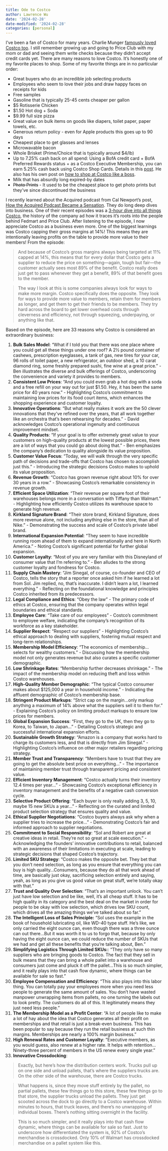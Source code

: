 ```yaml
---
title: Ode to Costco
author: Lawrence Wu
date: '2024-02-28'
date-modified: '2024-02-28'
categories: [personal]
---
```


I've been a fan of Costco for many years. Charlie Munger [famously loved Costco too](https://finance.yahoo.com/news/charlie-munger-obsessed-costco-heres-035148471.html). I still remember growing up and going to Price Club with my mom or dad and seeing them write checks because they didn't accept credit cards yet. There are many reasons to love Costco. It's honestly one of my favorite places to shop. Some of my favorite things are in no particular order:

- Great buyers who do an incredible job selecting products
- Employees who seem to love their jobs and draw happy faces on receipts for kids
- Free samples
- Gasoline that is typically 25-45 cents cheaper per gallon
- $5 Rotisserie Chicken
- $1.50 Hot dog + Soda
- $9.99 full size pizza
- Great value on bulk items on goods like diapers, toilet paper, paper towels, etc.
- Generous return policy - even for Apple products this goes up to 90 days
- Cheapest place to get glasses and lenses
- Microwavable bacon
- Whole Brisket (Prime/Choice that is typically around $4/lb)
- Up to 7.25% cash back on all spend: Using a BofA credit card + BofA Preferred Rewards status + as a Costco Executive Membership, you can earn 5.25% cash back using Costco Shop Cards. Details in this [post](https://frugalprofessor.com/best-credit-card-rewards-strategy-2019-edition/). He also has his own post on [how to shop at Costco like a boss](https://frugalprofessor.com/how-to-shop-at-costco-like-a-boss/).
- Milk that has absurdly long expired-by dates
- ~~Photo Prints~~ - It used to be the cheapest place to get photo prints but they've since discontinued the business

I recently learned about the Acquired podcast from Cal Newport's post, [How the Acquired Podcast Became a Sensation](https://calnewport.com/how-the-acquired-podcast-became-a-sensation/). They do long deep dives into business. One of their recent episodes was a [3-hour dive into all things Costco](https://www.acquired.fm/episodes/costco), the history of the company ad how it traces it's roots into the people behind Fedmart and Price Club. After listening to the episode, I now appreciate Costco as a business even more. One of the biggest learnings was Costco capping their gross margins at 14%! This means they are intentionally leaving profits on the table to provide more value to their members! From the episode:

> And because of Costco’s gross margins always being targeted at 11% capped at 14%, this means that for every dollar that Costco gets a supplier to reduce the price on something—again, tough but fair—the customer actually sees most 89% of the benefit. Costco really does just get to pass whenever they get a benefit, 89% of that benefit goes to the member.

> The way I look at this is some companies always look for ways to make more margin. Costco specifically does the opposite. They look for ways to provide more value to members, retain them for members as longer, and get them to get their friends to be members. They try hard across the board to get lower overhead costs through cleverness and efficiency, not through squeezing, underpaying, or anything like that.

Based on the episode, here are 33 reasons why Costco is considered an extraordinary business:

1. **Bulk Sales Model**: "What if I told you that there was one place where you could get all these things under one roof? A 2½ pound container of cashews, prescription eyeglasses, a tank of gas, new tires for your car, 96 rolls of toilet paper, a new refrigerator, an outdoor shed, a 10 carat diamond ring, some freshly prepared sushi, fine wine at a great price." - Ben illustrates the diverse and bulk offerings of Costco, underscoring the convenience and variety it provides to members.
2. **Consistent Low Prices**: "And you could even grab a hot dog with a soda and a free refill on your way out for just $1.50. Hey, it has been the same price for 40 years now." - Highlighting Costco's commitment to maintaining low prices for its food court items, which enhances the shopping experience and customer loyalty.
3. **Innovative Operations**: "But what really makes it work are the 50 clever innovations that they've refined over the years, that all work together like an orchestra that's been rehearsing for decades." - David acknowledges Costco's operational ingenuity and continuous improvement mindset.
4. **Quality Products**: "If your goal is to offer extremely great value to your customers on high-quality products at the lowest possible prices, there are a lot of ways that you could go about doing that." - Ben emphasizes the company's dedication to quality alongside its value proposition.
5. **Customer Value Focus**: "Today, we will walk through the very specific path of decisions and trade-offs that Costco has chosen to accomplish just this." - Introducing the strategic decisions Costco makes to uphold its value proposition.
6. **Revenue Growth**: "Costco has grown revenue right about 10% for over 30 years in a row." - Showcasing Costco's remarkable consistency in revenue growth.
7. **Efficient Space Utilization**: "Their revenue per square foot of their warehouses belongs more in a conversation with Tiffany than Walmart." - Highlighting how efficiently Costco utilizes its warehouse space to generate high revenue.
8. **Kirkland Signature Brand**: "Their store brand, Kirkland Signature, does more revenue alone, not including anything else in the store, than all of Nike." - Demonstrating the success and scale of Costco's private label brand.
9. **International Expansion Potential**: "They seem to have incredible running room ahead of them to expand internationally and here in North America." - Noting Costco's significant potential for further global expansion.
10. **Customer Loyalty**: "Most of you are very familiar with this Disneyland of consumer value that I'm referring to." - Ben alludes to the strong customer loyalty and fondness for Costco.
11. **Supply Chain Mastery**: "Jim Sinegal, of course, co-founder and CEO of Costco, tells the story that a reporter once asked him if he learned a lot from Sol. Jim replied, no, that's inaccurate. I didn't learn a lot, I learned everything." - Reflecting on the foundational knowledge and principles Costco inherited from its predecessors.
12. **Legal Compliance and Ethics**: "Obey the law" - The primary code of ethics at Costco, ensuring that the company operates within legal boundaries and ethical standards.
13. **Employee Care**: "Take care of our employees" - Costco's commitment to employee welfare, indicating the company's recognition of its workforce as a key stakeholder.
14. **Supplier Respect**: "Respect our suppliers" - Highlighting Costco's ethical approach to dealing with suppliers, fostering mutual respect and long-term relationships.
15. **Membership Model Efficiency**: "The economics of membership...selects for wealthy customers." - Discussing how the membership model not only generates revenue but also curates a specific customer demographic.
16. **Low Shrinkage Rates**: "Membership further decreases shrinkage." - The impact of the membership model on reducing theft and loss within Costco warehouses.
17. **High-Quality Member Demographic**: "The typical Costco consumer makes about $125,000 a year in household income." - Indicating the affluent demographic of Costco's membership base.
18. **Stringent Product Markups**: "Strict cap on the margin...only markup anything a maximum of 14% above what the suppliers sell it to them for." - Explaining Costco's policy on limiting product markups to ensure low prices for members.
19. **Global Expansion Success**: "First, they go to the UK, then they go to Korea, to Taiwan, to Japan..." - Detailing Costco's strategic and successful international expansion efforts.
20. **Sustainable Growth Strategy**: "Amazon is a company that works hard to charge its customers less, and that is directly from Jim Sinegal." - Highlighting Costco's influence on other major retailers regarding pricing strategy.
21. **Member Trust and Transparency**: "Members have to trust that they are going to get the absolute best price on everything..." - The importance of maintaining member trust through transparent pricing and consistent value.
22. **Efficient Inventory Management**: "Costco actually turns their inventory 12.4 times per year..." - Showcasing Costco's exceptional efficiency in inventory management and the benefits of a negative cash conversion cycle.
23. **Selective Product Offering**: "Each buyer is only really adding 3, 5, 10, maybe 15 new SKUs a year..." - Reflecting on the curated and limited product selection strategy that ensures quality and value.
24. **Ethical Supplier Negotiations**: "Costco buyers always ask why when a supplier tries to increase the price..." - Demonstrating Costco's fair and informed approach to supplier negotiations.
25. **Commitment to Social Responsibility**: "Sol and Robert are great at creative ideas in retail. They're not so great at scale execution." - Acknowledging the founders' innovative contributions to retail, balanced with an awareness of their limitations in executing at scale, leading to strategic decisions that shaped Costco's trajectory.
26. **Limited SKU Strategy**: "Costco makes the opposite bet. They bet that you don't need selection, as long as you ensure that everything you can buy is high quality...Consumers, because they do all that work ahead of time, are basically just okay, sacrificing selection entirely and saying, yeah, as long as you give us good value on great stuff, we're totally okay with that."
27. **Trust and Quality Over Selection**: "That's an important unlock. You can't just have low selection and be like, well, it's all cheap stuff. It has to be high quality in its category and the best deal on the market in order for people to be okay with low selection, which drives low SKU count, which drives all the amazing things we've talked about so far."
28. **The Intelligent Loss of Sales Principle:** "Sol uses the example in the book of household lubricating oil, like WD-40 type stuff. He's like, we only carried the eight ounce can, even though there was a three ounce can out there...But it was worth it to us to forgo that, because by only having the eight ounce can, we could reduce the number of SKUs that we had and get all these benefits that you're talking about, Ben."
29. **Simplifying Logistics Through Limited SKUs:**: "They only have so many suppliers who are bringing goods to Costco. The fact that they sell in bulk means that they can bring a whole pallet into a warehouse and consumers just come and pluck it off the pallet...This is so much simpler, and it really plays into that cash flow dynamic, where things can be available for sale so fast."
30. **Employee Compensation and Efficiency**: "This also plays into this labor thing. You can totally pay your employees more when you need less people to generate the same amount of sales. You don't have wasted manpower unwrapping items from pallets, no one turning the labels out to look pretty. The customers do all of this. It legitimately means they just need less people."
31. **The Membership Model as a Profit Center**: "A lot of people like to make a lot of hay about the idea that Costco generates all their profit on memberships and that retail is just a break-even business. This has been popular to say because they run the retail business at such thin margins. Memberships are nearly a 100% margin business."
32. **High Renewal Rates and Customer Loyalty**: "Executive members, as you would guess, also renew at a higher rate. It helps with retention...Ninety-three percent of members in the US renew every single year."
33. **Innovative Crossdocking**: 

> Exactly, but here's how the distribution centers work. Trucks pull up on one side and unload pallets, that's where the suppliers trucks are. On the other side of the warehouse, there are Costco trucks.

> What happens is, since they move stuff entirely by the pallet, no partial pallets, these few things go to this store, these few things go to that store, the supplier trucks unload the pallets. They just get scooted across the dock to go directly to a Costco warehouse. Within minutes to hours, that truck leaves, and there's no unwrapping of individual boxes. There's nothing sitting overnight in the facility.

> This is so much simpler, and it really plays into that cash flow dynamic, where things can be available for sale so fast. Just to underscore how differentiated the system is, 92% of Costco's merchandise is crossdocked. Only 10% of Walmart has crossdocked merchandise on a pallet system like this.